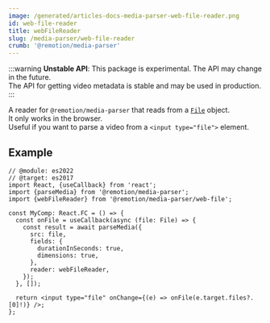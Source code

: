 ```yaml
---
image: /generated/articles-docs-media-parser-web-file-reader.png
id: web-file-reader
title: webFileReader
slug: /media-parser/web-file-reader
crumb: '@remotion/media-parser'
---
```


:::warning
**Unstable API**: This package is experimental. The API may change in the future.  
The API for getting video metadata is stable and may be used in production.
:::

A reader for `@remotion/media-parser` that reads from a [`File`](https://developer.mozilla.org/en-US/docs/Web/API/File) object.  
It only works in the browser.  
Useful if you want to parse a video from a `<input type="file">` element.

## Example

```tsx twoslash title="Reading a local file"
// @module: es2022
// @target: es2017
import React, {useCallback} from 'react';
import {parseMedia} from '@remotion/media-parser';
import {webFileReader} from '@remotion/media-parser/web-file';

const MyComp: React.FC = () => {
  const onFile = useCallback(async (file: File) => {
    const result = await parseMedia({
      src: file,
      fields: {
        durationInSeconds: true,
        dimensions: true,
      },
      reader: webFileReader,
    });
  }, []);

  return <input type="file" onChange={(e) => onFile(e.target.files?.[0]!)} />;
};
```
